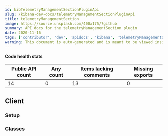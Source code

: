 ```yaml
---
id: kibTelemetryManagementSectionPluginApi
slug: /kibana-dev-docs/telemetryManagementSectionPluginApi
title: telemetryManagementSection
image: https://source.unsplash.com/400x175/?github
summary: API docs for the telemetryManagementSection plugin
date: 2020-11-16
tags: ['contributor', 'dev', 'apidocs', 'kibana', 'telemetryManagementSection']
warning: This document is auto-generated and is meant to be viewed inside our experimental, new docs system. Reach out in #docs-engineering for more info.
---
```






**Code health stats**

| Public API count  | Any count | Items lacking comments | Missing exports | 
|-------------------|-----------|------------------------|-----------------|
| 14 | 0 | 13 | 0 |

## Client

### Setup
<DocDefinitionList data={[telemetryManagementSectionObj.client.setup]}/>

### Classes
<DocDefinitionList data={telemetryManagementSectionObj.client.classes}/>


